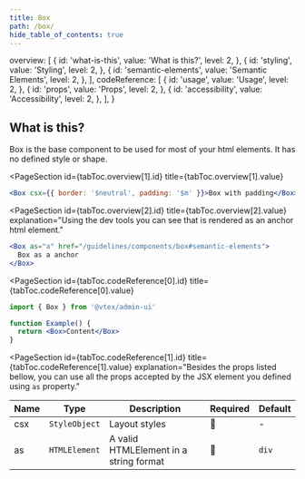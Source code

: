 ```yaml
---
title: Box
path: /box/
hide_table_of_contents: true
---
```



  overview: [
    {
      id: 'what-is-this',
      value: 'What is this?',
      level: 2,
    },
    {
      id: 'styling',
      value: 'Styling',
      level: 2,
    },
    {
      id: 'semantic-elements',
      value: 'Semantic Elements',
      level: 2,
    },
  ],
  codeReference: [
    {
      id: 'usage',
      value: 'Usage',
      level: 2,
    },
    {
      id: 'props',
      value: 'Props',
      level: 2,
    },
    {
      id: 'accessibility',
      value: 'Accessibility',
      level: 2,
    },
  ],
}

<Page toc={tabToc} hasTabs>
<Panel id="overview">

<IntroSection>

## What is this?

Box is the base component to be used for most of your html elements. It has no defined style or shape.

</IntroSection>

<PageSection
  id={tabToc.overview[1].id}
  title={tabToc.overview[1].value}
>

```jsx live
<Box csx={{ border: '$neutral', padding: '$m' }}>Box with padding</Box>
```

</PageSection>

<PageSection
  id={tabToc.overview[2].id}
  title={tabToc.overview[2].value}
  explanation="Using the dev tools you can see that is rendered as an anchor html element."
>

```jsx live
<Box as="a" href="/guidelines/components/box#semantic-elements">
  Box as a anchor
</Box>
```

</PageSection>

</Panel>

<Panel id="codeReference">

<PageSection
  id={tabToc.codeReference[0].id}
  title={tabToc.codeReference[0].value}
>

```jsx
import { Box } from '@vtex/admin-ui'

function Example() {
  return <Box>Content</Box>
}
```

</PageSection>

<PageSection
  id={tabToc.codeReference[1].id}
  title={tabToc.codeReference[1].value}
  explanation="Besides the props listed bellow, you can use all the props accepted by the JSX element you defined using `as` property."
>

| Name | Type          | Description                            | Required | Default |
| ---- | ------------- | -------------------------------------- | -------- | ------- |
| csx  | `StyleObject` | Layout styles                          | 🚫       | -       |
| as   | `HTMLElement` | A valid HTMLElement in a string format | 🚫       | `div`   |

</PageSection>

<PageSection
  id={tabToc.codeReference[2].id}
  title={tabToc.codeReference[2].value}
  explanation="Be sure that you're using the correct semantic element and `aria roles` for the behavior you're implementing. You can use the WAI-ARIA Practices to help you."
/>

</Panel>
</Page>
